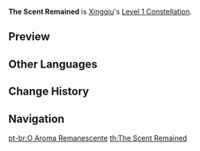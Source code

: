 {{Constellation Infobox
|image       = Constellation The Scent Remained.png
|description = Increases the maximum number of Rain Swords by 1.
|level       = 1
|character   = Xingqiu
}}
'''The Scent Remained''' is [[Xingqiu]]'s [[Level 1 Constellation]].

==Preview==
{{Preview
|file    = Constellation The Scent Remained
}}

==Other Languages==
{{Other Languages
|en      = The Scent Remained
|zhs     = 重帘留香
|zhs_rm  = Zhòng Lián Liú Xiāng
|zht     = 重簾留香
|zht_rm  = Zhòng Lián Liú Xiāng
|zh_tl   = Heavy Scent of the Screen Curtains
|ja      = すだれの残香
|ja_rm   = Sudare no Zankou
|ja_tl   = Lingering Scent of the Bamboo Screen
|ko      = 장막의 잔향
|ko_rm   = Jangmak-ui janhyang
|ko_tl   = The Lingering Scent of Curtain
|es      = Lluvia sobre mojado
|es_tl   = Rain Over Wet
|fr      = Parfum persistant
|fr_tl   = Persisting Scent
|ru      = Запах дождя по утрам
|ru_tl   = 
|th      = The Scent Remained
|vi      = Mùi Hương Vương Vấn
|vi_tl   = Remaining Scent
|de      = Nachgeschmack
|de_tl   = Aftertaste
|id      = The Scent Remained
|pt      = O Aroma Remanescente
|pt_tl   = The Remaining Scent
}}

==Change History==
{{Change History|1.0}}

==Navigation==
{{Talent Navbox|Xingqiu}}
[[pt-br:O Aroma Remanescente]]
[[th:The Scent Remained]]